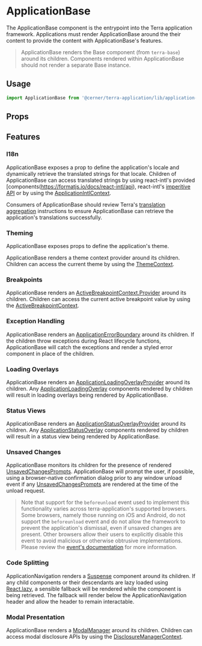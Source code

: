 
# ApplicationBase

The ApplicationBase component is the entrypoint into the Terra application framework. Applications must render ApplicationBase around the their content to provide the content with ApplicationBase's features.

> ApplicationBase renders the Base component (from `terra-base`) around its children. Components rendered within ApplicationBase should not render a separate Base instance.

## Usage

```jsx
import ApplicationBase from '@cerner/terra-application/lib/application-base';
```

## Props

<PropsTable />

## Features

### I18n

ApplicationBase exposes a prop to define the application's locale and dynamically retrieve the translated strings for that locale. Children of ApplicationBase can access translated strings by using react-intl's provided [components(https://formatjs.io/docs/react-intl/api), react-intl's [imperitive API](https://formatjs.io/docs/react-intl/api) or by using the [ApplicationIntlContext](/application/cerner-terra-application-docs/contexts/application-intl-context).

Consumers of ApplicationBase should review Terra's [translation aggregation](https://engineering.cerner.com/terra-ui/guides/terra-ui/internationalization/aggregate-translations) instructions to ensure ApplicationBase can retrieve the application's translations successfully.

### Theming

ApplicationBase exposes props to define the application's theme.

ApplicationBase renders a theme context provider around its children. Children can access the current theme by using the [ThemeContext](/application/cerner-terra-application-docs/contexts/theme-context).

<!-- Consumers of ApplicationBase should review Terra's [theme aggregation](https://github.com/cerner/terra-toolkit-boneyard/blob/main/scripts/aggregate-themes/README.md) instructions to ensure the all theme properties are loaded appropriately. -->

### Breakpoints

ApplicationBase renders an [ActiveBreakpointContext.Provider](/application/cerner-terra-application-docs/contexts/active-breakpoint-context) around its children. Children can access the current active breakpoint value by using the [ActiveBreakpointContext](/application/cerner-terra-application-docs/contexts/active-breakpoint-context).

### Exception Handling

ApplicationBase renders an [ApplicationErrorBoundary](/application/cerner-terra-application-docs/components/application-error-boundary) around its children. If the children throw exceptions during React lifecycle functions, ApplicationBase will catch the exceptions and render a styled error component in place of the children.

### Loading Overlays

ApplicationBase renders an [ApplicationLoadingOverlayProvider](/application/cerner-terra-application-docs/components/application-loading-overlay-provider) around its children. Any [ApplicationLoadingOverlay](/application/cerner-terra-application-docs/components/application-loading-overlay) components rendered by children will result in loading overlays being rendered by ApplicationBase.

### Status Views

ApplicationBase renders an [ApplicationStatusOverlayProvider](/application/cerner-terra-application-docs/components/application-status-overlay-provider) around its children. Any [ApplicationStatusOverlay](/application/cerner-terra-application-docs/components/application-status-overlay) components rendered by children will result in a status view being rendered by ApplicationBase.

### Unsaved Changes

ApplicationBase monitors its children for the presence of rendered [UnsavedChangesPrompts](/application/cerner-terra-application-docs/components/unsaved-changes-prompt). ApplicationBase will prompt the user, if possible, using a browser-native confirmation dialog prior to any window unload event if any [UnsavedChangesPrompts](/application/cerner-terra-application-docs/components/unsaved-changes-prompt) are rendered at the time of the unload request.

> Note that support for the `beforeunload` event used to implement this functionality varies across terra-application's supported browsers. Some browsers, namely those running on iOS and Android, do not support the `beforeunload` event and do not allow the framework to prevent the application's dismissal, even if unsaved changes are present. Other browsers allow their users to explicitly disable this event to avoid malicious or otherwise obtrusive implementations.
Please review the [event's documentation](https://developer.mozilla.org/en-US/docs/Web/API/WindowEventHandlers/onbeforeunload#Browser_compatibility) for more information.

### Code Splitting

ApplicationNavigation renders a [Suspense](https://reactjs.org/docs/code-splitting.html#reactlazy) component around its children. If any child components or their descendants are lazy loaded using [React.lazy](https://reactjs.org/docs/code-splitting.html#reactlazy), a sensible fallback will be rendered while the component is being retrieved. The fallback will render below the ApplicationNavigation header and allow the header to remain interactable.

### Modal Presentation

ApplicationBase renders a [ModalManager](/application/cerner-terra-application-docs/components/modal-manager) around its children. Children can access modal disclosure APIs by using the [DisclosureManagerContext](/application/cerner-terra-application-docs/contexts/disclosure-manager-context).